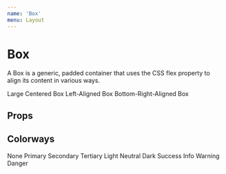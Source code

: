 ```yaml
---
name: 'Box'
menu: Layout
---
```




# Box

A Box is a generic, padded container that uses the CSS flex property to align its content in various ways.

<Playground>
    <Box colorway="primary" width="200px" height="200px" spacing="large">
      <Text>Large Centered Box</Text>
    </Box>
    <Box colorway="secondary" width="200px" height="200px" compact x="left">
      <Text>Left-Aligned Box</Text>
    </Box>
    <Box colorway="tertiary" width="200px" height="200px" x="right" y="bottom">
      <Text style={{ width: '50px' }}>Bottom-Right-Aligned Box</Text>
    </Box>
</Playground>

## Props

<Props of={Box} />

## Colorways

<Playground>
  <WrapperInline>
    <Box>None</Box>
  </WrapperInline>
  <WrapperInline>
    <Box colorway="primary">
      <Text>Primary</Text>
    </Box>
  </WrapperInline>
  <WrapperInline>
    <Box colorway="secondary">
      <Text>Secondary</Text>
    </Box>
  </WrapperInline>
  <WrapperInline>
    <Box colorway="tertiary">
      <Text>Tertiary</Text>
    </Box>
  </WrapperInline>
  <WrapperInline>
    <Box colorway="light">
      <Text>Light</Text>
    </Box>
  </WrapperInline>
  <WrapperInline>
    <Box colorway="neutral">
      <Text>Neutral</Text>
    </Box>
  </WrapperInline>
  <WrapperInline>
    <Box colorway="dark">
      <Text>Dark</Text>
    </Box>
  </WrapperInline>
  <WrapperInline>
    <Box colorway="success">
      <Text>Success</Text>
    </Box>
  </WrapperInline>
  <WrapperInline>
    <Box colorway="info">
      <Text>Info</Text>
    </Box>
  </WrapperInline>
  <WrapperInline>
    <Box colorway="warning">
      <Text>Warning</Text>
    </Box>
  </WrapperInline>
  <WrapperInline>
    <Box colorway="danger">
      <Text>Danger</Text>
    </Box>
  </WrapperInline>
</Playground>
